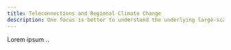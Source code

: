 ```yaml
---
title: Teleconnections and Regional Climate Change 
description: One focus is better to understand the underlying large-scale physical drivers and causal mechanisms of extreme events and to quantify these so-called teleconnections. In particular, we are researching the stratospheric polar vortex, the global impacts of Arctic sea ice retreat, and how tropical and extratropical teleconnections interact to drive extreme weather. 
---
```


Lorem ipsum .. 

